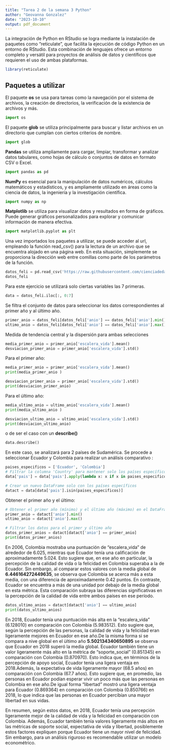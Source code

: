 ```yaml
---
title: "Tarea 2 de la semana 3 Python"
author: "Geovanna Gonzalez"
date: "2023-10-10"
output: pdf_document
---
```


La integración de Python en RStudio se logra mediante la instalación de paquetes como "reticulate", que facilita la ejecución de código Python en un entorno de RStudio. Esta combinación de lenguajes ofrece un entorno completo y versátil para proyectos de análisis de datos y científicos que requieren el uso de ambas plataformas.


```r
library(reticulate)
```

## Paquetes a utilizar
El paquete **os** se usa para tareas como la navegación por el sistema de archivos, la creación de directorios, la verificación de la existencia de archivos y más.

```python
import os
```

El paquete **glob** se utiliza principalmente para buscar y listar archivos en un directorio que cumplan con ciertos criterios de nombre.

```python
import glob
```

**Pandas** se utiliza ampliamente para cargar, limpiar, transformar y analizar datos tabulares, como hojas de cálculo o conjuntos de datos en formato CSV o Excel.

```python
import pandas as pd
```

**NumPy** es esencial para la manipulación de datos numéricos, cálculos matemáticos y estadísticos, y es ampliamente utilizado en áreas como la ciencia de datos, la ingeniería y la investigación científica.

```python
import numpy as np
```

**Matplotlib** se utiliza para visualizar datos y resultados en forma de gráficos. Puede generar gráficos personalizados para explorar y comunicar información de manera efectiva.

```python
import matplotlib.pyplot as plt
```

Una vez importados los paquetes a utilizar, se puede acceder al url, empleando la función read_csv() para la lectura de un archivo que se encuentra alojado en una página web. En esta situación, simplemente se proporciona la dirección web entre comillas como parte de los parámetros de la función.

```python
datos_feli = pd.read_csv('https://raw.githubusercontent.com/cienciadedatos/datos-de-miercoles/master/datos/2019/2019-08-07/felicidad.csv')
datos_feli
```
Para este ejercicio se utilizará solo ciertas variables las 7 primeras. 
```python
data = datos_feli.iloc[:, 0:7]
```


Se filtra el conjunto de datos para seleccionar los datos correspondientes al primer año y al último año.

```python
primer_anio = datos_feli[datos_feli['anio'] == datos_feli['anio'].min()]
ultimo_anio = datos_feli[datos_feli['anio'] == datos_feli['anio'].max()]

```

Medida de tendencia central y la dispersión para ambas selecciones

```python
media_primer_anio = primer_anio['escalera_vida'].mean()
desviacion_primer_anio = primer_anio['escalera_vida'].std()

```

Para el primer año:

```python
media_primer_anio = primer_anio['escalera_vida'].mean()
print(media_primer_anio )
```
```python
desviacion_primer_anio = primer_anio['escalera_vida'].std()
print(desviacion_primer_anio)
```

Para el último año:

```python
media_ultimo_anio = ultimo_anio['escalera_vida'].mean()
print(media_ultimo_anio )
```
```python
desviacion_ultimo_anio = ultimo_anio['escalera_vida'].std()
print(desviacion_ultimo_anio)
```
o de ser el caso con un **describe()**

```python
data.describe()
```


En este caso, se analizará para 2 países de Sudamérica. Se procede a seleccionar Ecuador y Colombia para realizar un análisis comparativo :

```python

paises_especificos = ['Ecuador', 'Colombia']
# Filtrar la columna 'Country' para mantener solo los países específicos
data['pais'] = data['pais'].apply(lambda x: x if x in paises_especificos else '')

# Crear un nuevo DataFrame solo con los países específicos
datact = data[data['pais'].isin(paises_especificos)]

```


Obtener el primer año y el último: 

```python
# Obtener el primer año (mínimo) y el último año (máximo) en el DataFrame
primer_anio = datact['anio'].min()
ultimo_anio = datact['anio'].max()

# Filtrar los datos para el primer y último año
datos_primer_anios = datact[datact['anio'] == primer_anio]
print(datos_primer_anios)
```
En 2006, Colombia mostraba una puntuación de "escalera_vida" de alrededor de 6.025, mientras que Ecuador tenía una calificación de aproximadamente 5.024. Esto sugiere que, en ese año en particular, la percepción de la calidad de vida o la felicidad en Colombia superaba a la de Ecuador. Sin embargo, al comparar estos valores con la media global de **6.446164272449635**, se observa que Colombia se acerca más a esta media, con una diferencia de aproximadamente 0.42 puntos. En contraste, Ecuador se encuentra a más de una unidad por debajo de la media global en esta métrica. Esta comparación subraya las diferencias significativas en la percepción de la calidad de vida entre ambos países en ese período.

```python
datos_ultimo_anios = datact[datact['anio'] == ultimo_anio]
print(datos_ultimo_anios)
```
En 2018, Ecuador tenía una puntuación más alta en la "escalera_vida" (6.128010) en comparación con Colombia (5.983512). Esto sugiere que, según la percepción de las personas, la calidad de vida y la felicidad eran ligeramente mejores en Ecuador en ese año.De la misma forma si se compara a nive global en el ùltimo año **5.502134340650895** se observa que Ecuador en 2018 superó la media global. Ecuador también tiene un valor ligeramente más alto en la métrica de "soporte_social" (0.851345) en comparación con Colombia (0.870970). Esto indica que, en términos de la percepción de apoyo social, Ecuador tenía una ligera ventaja en 2018.Además, la expectativa de vida ligeramente mayor (68.5 años) en comparación con Colombia (67.7 años). Esto sugiere que, en promedio, las personas en Ecuador podían esperar vivir un poco más que las personas en Colombia en ese año.De igual forma "libertad" mostró una ligera ventaja para Ecuador (0.869364) en comparación con Colombia (0.850766) en 2018, lo que indica que las personas en Ecuador percibían una mayor libertad en sus vidas.

En resumen, según estos datos, en 2018, Ecuador tenía una percepción ligeramente mejor de la calidad de vida y la felicidad en comparación con Colombia. Además, Ecuador también tenía valores ligeramente más altos en las métricas de soporte social, expectativa de vida y libertad, posiblemente estos factores expliquen porque Ecuador tiene un mayor nivel de felicidad. Sin embargo, para un análisis riguroso es recomendable utilizar un modelo econométrico. 



